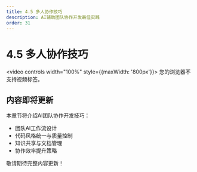 ```yaml
---
title: 4.5 多人协作技巧
description: AI辅助团队协作开发最佳实践
order: 31
---
```


# 4.5 多人协作技巧

<video controls width="100%" style={{maxWidth: '800px'}}>
  <source src="https://minio.xiaofeng.show/ai-code/4.5.mp4" type="video/mp4" />
  您的浏览器不支持视频标签。
</video>

## 内容即将更新

本章节将介绍AI团队协作开发技巧：

- 团队AI工作流设计
- 代码风格统一与质量控制
- 知识共享与文档管理
- 协作效率提升策略

敬请期待完整内容更新！ 